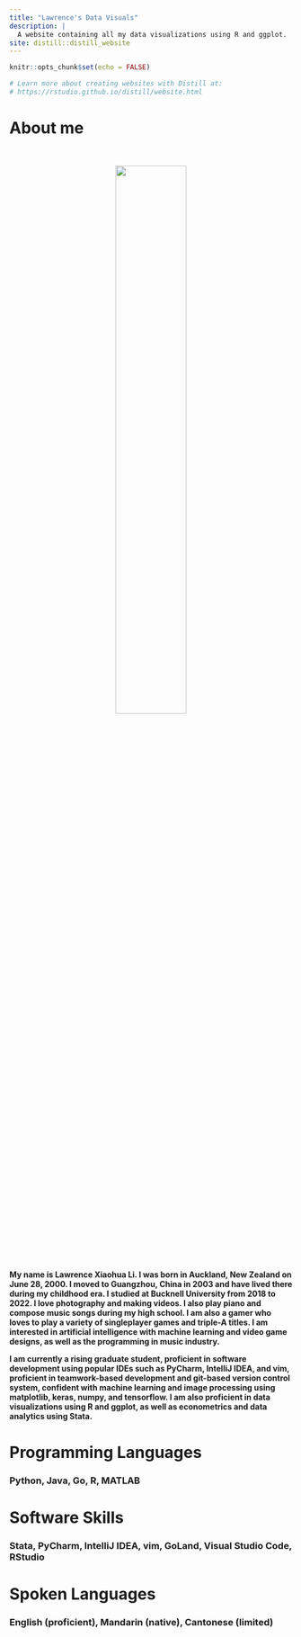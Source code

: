 ```yaml
---
title: "Lawrence's Data Visuals"
description: |
  A website containing all my data visualizations using R and ggplot.
site: distill::distill_website
---
```


```r
knitr::opts_chunk$set(echo = FALSE)

# Learn more about creating websites with Distill at:
# https://rstudio.github.io/distill/website.html
```

# About me

<br>

<center>

![](resources/me.jpg){width="50%"}

</center>

**My name is Lawrence Xiaohua Li. I was born in Auckland, New Zealand on June 28, 2000. I moved to Guangzhou, China in 2003 and have lived there during my childhood era. I studied at Bucknell University from 2018 to 2022. I love photography and making videos. I also play piano and compose music songs during my high school. I am also a gamer who loves to play a variety of singleplayer games and triple-A titles. I am interested in artificial intelligence with machine learning and video game designs, as well as the programming in music industry.**

**I am currently a rising graduate student, proficient in software development using popular IDEs such as PyCharm, IntelliJ IDEA, and vim, proficient in teamwork-based development and git-based version control system, confident with machine learning and image processing using matplotlib, keras, numpy, and tensorflow. I am also proficient in data visualizations using R and ggplot, as well as econometrics and data analytics using Stata.**

# Programming Languages

### Python, Java, Go, R, MATLAB

# Software Skills

### Stata, PyCharm, IntelliJ IDEA, vim, GoLand, Visual Studio Code, RStudio

# Spoken Languages

### English (proficient), Mandarin (native), Cantonese (limited)




